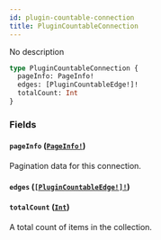 ```yaml
---
id: plugin-countable-connection
title: PluginCountableConnection
---
```


No description

```graphql
type PluginCountableConnection {
  pageInfo: PageInfo!
  edges: [PluginCountableEdge!]!
  totalCount: Int
}
```

### Fields

#### `pageInfo` ([`PageInfo!`](/developer/api-reference/objects/page-info.mdx))

Pagination data for this connection.

#### `edges` ([`[PluginCountableEdge!]!`](/developer/api-reference/objects/plugin-countable-edge.mdx))

#### `totalCount` ([`Int`](/developer/api-reference/scalars/int.mdx))

A total count of items in the collection.
